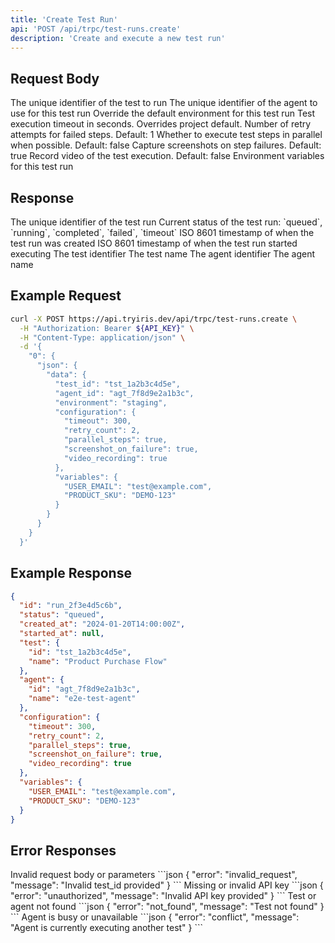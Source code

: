 ```yaml
---
title: 'Create Test Run'
api: 'POST /api/trpc/test-runs.create'
description: 'Create and execute a new test run'
---
```


## Request Body

<ParamField body="test_id" type="string" required>
  The unique identifier of the test to run
</ParamField>

<ParamField body="agent_id" type="string" required>
  The unique identifier of the agent to use for this test run
</ParamField>

<ParamField body="environment" type="string">
  Override the default environment for this test run
</ParamField>

<ParamField body="configuration" type="object">
  <Expandable title="properties">
    <ParamField body="timeout" type="integer">
      Test execution timeout in seconds. Overrides project default.
    </ParamField>
    <ParamField body="retry_count" type="integer">
      Number of retry attempts for failed steps. Default: 1
    </ParamField>
    <ParamField body="parallel_steps" type="boolean">
      Whether to execute test steps in parallel when possible. Default: false
    </ParamField>
    <ParamField body="screenshot_on_failure" type="boolean">
      Capture screenshots on step failures. Default: true
    </ParamField>
    <ParamField body="video_recording" type="boolean">
      Record video of the test execution. Default: false
    </ParamField>
  </Expandable>
</ParamField>

<ParamField body="variables" type="object">
  Environment variables for this test run
</ParamField>

## Response

<ResponseField name="id" type="string">
  The unique identifier of the test run
</ResponseField>

<ResponseField name="status" type="string">
  Current status of the test run: `queued`, `running`, `completed`, `failed`, `timeout`
</ResponseField>

<ResponseField name="created_at" type="string">
  ISO 8601 timestamp of when the test run was created
</ResponseField>

<ResponseField name="started_at" type="string">
  ISO 8601 timestamp of when the test run started executing
</ResponseField>

<ResponseField name="test" type="object">
  <Expandable title="properties">
    <ResponseField name="id" type="string">
      The test identifier
    </ResponseField>
    <ResponseField name="name" type="string">
      The test name
    </ResponseField>
  </Expandable>
</ResponseField>

<ResponseField name="agent" type="object">
  <Expandable title="properties">
    <ResponseField name="id" type="string">
      The agent identifier
    </ResponseField>
    <ResponseField name="name" type="string">
      The agent name
    </ResponseField>
  </Expandable>
</ResponseField>

## Example Request

```bash
curl -X POST https://api.tryiris.dev/api/trpc/test-runs.create \
  -H "Authorization: Bearer ${API_KEY}" \
  -H "Content-Type: application/json" \
  -d '{
    "0": {
      "json": {
        "data": {
          "test_id": "tst_1a2b3c4d5e",
          "agent_id": "agt_7f8d9e2a1b3c",
          "environment": "staging",
          "configuration": {
            "timeout": 300,
            "retry_count": 2,
            "parallel_steps": true,
            "screenshot_on_failure": true,
            "video_recording": true
          },
          "variables": {
            "USER_EMAIL": "test@example.com",
            "PRODUCT_SKU": "DEMO-123"
          }
        }
      }
    }
  }'
```

## Example Response

```json
{
  "id": "run_2f3e4d5c6b",
  "status": "queued",
  "created_at": "2024-01-20T14:00:00Z",
  "started_at": null,
  "test": {
    "id": "tst_1a2b3c4d5e",
    "name": "Product Purchase Flow"
  },
  "agent": {
    "id": "agt_7f8d9e2a1b3c",
    "name": "e2e-test-agent"
  },
  "configuration": {
    "timeout": 300,
    "retry_count": 2,
    "parallel_steps": true,
    "screenshot_on_failure": true,
    "video_recording": true
  },
  "variables": {
    "USER_EMAIL": "test@example.com",
    "PRODUCT_SKU": "DEMO-123"
  }
}
```

## Error Responses

<ResponseField name="400 Bad Request" type="object">
  Invalid request body or parameters
  ```json
  {
    "error": "invalid_request",
    "message": "Invalid test_id provided"
  }
  ```
</ResponseField>

<ResponseField name="401 Unauthorized" type="object">
  Missing or invalid API key
  ```json
  {
    "error": "unauthorized",
    "message": "Invalid API key provided"
  }
  ```
</ResponseField>

<ResponseField name="404 Not Found" type="object">
  Test or agent not found
  ```json
  {
    "error": "not_found",
    "message": "Test not found"
  }
  ```
</ResponseField>

<ResponseField name="409 Conflict" type="object">
  Agent is busy or unavailable
  ```json
  {
    "error": "conflict",
    "message": "Agent is currently executing another test"
  }
  ```
</ResponseField> 